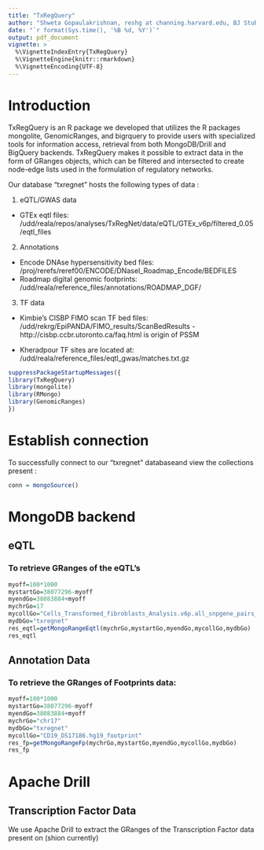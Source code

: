 ```yaml
---
title: "TxRegQuery"
author: "Shweta Gopaulakrishnan, reshg at channing.harvard.edu, BJ Stubbs rebjh at channing.harvard.edu"
date: "`r format(Sys.time(), '%B %d, %Y')`"
output: pdf_document
vignette: >
  %\VignetteIndexEntry{TxRegQuery}
  %\VignetteEngine{knitr::rmarkdown}
  %\VignetteEncoding{UTF-8}
---
```


# Introduction

TxRegQuery is an R package we developed that utilizes the R packages mongolite, GenomicRanges, and bigrquery to provide users with specialized tools for information access, retrieval from both MongoDB/Drill and BigQuery backends. TxRegQuery makes it possible to extract data in the form of GRanges objects, which can be filtered and intersected to create node-edge lists used in the formulation of regulatory networks. 

Our database "txregnet" hosts the following types of data : 

1.  eQTL/GWAS data
- GTEx eqtl files: /udd/reala/repos/analyses/TxRegNet/data/eQTL/GTEx_v6p/filtered_0.05/eqtl_files

2.  Annotations

- Encode DNAse hypersensitivity bed files: /proj/rerefs/reref00/ENCODE/DNaseI_Roadmap_Encode/BEDFILES
- Roadmap digital genomic footprints: /udd/reala/reference_files/annotations/ROADMAP_DGF/

3. TF data

- Kimbie's CISBP FIMO scan TF bed files: /udd/rekrg/EpiPANDA/FIMO_results/ScanBedResults - http://cisbp.ccbr.utoronto.ca/faq.html is origin of PSSM

- Kheradpour TF sites are located at: /udd/reala/reference_files/eqtl_gwas/matches.txt.gz

```r
suppressPackageStartupMessages({
library(TxRegQuery)
library(mongolite)
library(RMongo)
library(GenomicRanges)
})
```

# Establish connection 
 
To successfully connect to our "txregnet" databaseand view the collections present :  

```r
conn = mongoSource()

```

# MongoDB backend

## eQTL
### To retrieve GRanges of the eQTL's
```r

myoff=100*1000
mystartGo=38077296-myoff
myendGo=38083884+myoff
mychrGo=17
mycollGo="Cells_Transformed_fibroblasts_Analysis.v6p.all_snpgene_pairs_eQTL"
mydbGo="txregnet"
res_eqtl=getMongoRangeEqtl(mychrGo,mystartGo,myendGo,mycollGo,mydbGo)
res_eqtl
```

## Annotation Data
### To retrieve the GRanges of Footprints data:

```r

myoff=100*1000
mystartGo=38077296-myoff
myendGo=38083884+myoff
mychrGo="chr17"
mydbGo="txregnet"
mycollGo="CD19_DS17186.hg19_footprint"
res_fp=getMongoRangeFp(mychrGo,mystartGo,myendGo,mycollGo,mydbGo)
res_fp
```

# Apache Drill
## Transcription Factor Data

We use Apache Drill to extract the GRanges of the Transcription Factor data present on (shion currently)





